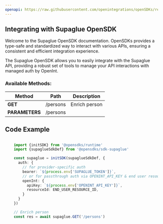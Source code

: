 ```yaml
---
openapi: https://raw.githubusercontent.com/openintegrations/openSDKs/refs/heads/main/sdks/sdk-supaglue/supaglue_enrichment.oas.json
---
```


## Integrating with Supaglue OpenSDK 

Welcome to the Supaglue OpenSDK documentation. OpenSDKs provides a type-safe and standardized way to interact with various APIs, ensuring a consistent and efficient integration experience.

The Supaglue OpenSDK allows you to easily integrate with the Supaglue API, providing a robust set of tools to manage your API interactions with managed auth by OpenInt. 

### Available Methods:

| Method | Path | Description |
|--------|------|-------------|
| **GET** | /persons | Enrich person
| **PARAMETERS** | /persons | 


## Code Example

```typescript

    import {initSDK} from '@opensdks/runtime'
    import {supaglueSdkDef} from '@opensdks/sdk-supaglue'

    const supaglue = initSDK(supaglueSdkDef, {
      auth: {
        // for provider-specific auth
        bearer: `${process.env['SUPAGLUE_TOKEN']}`,
        // or for passthrough auth via OPENINT_API_KEY & end user resourceId
        openInt: {
          apiKey: `${process.env['OPENINT_API_KEY']}`,
          resourceId: END_USER_RESOURCE_ID,
        }
      }
    })

    // Enrich person
    const res = await supaglue.GET('/persons')
```
